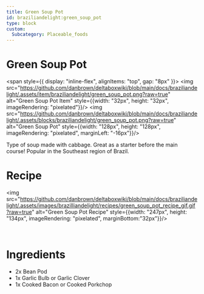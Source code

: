 ```yaml
---
title: Green Soup Pot
id: braziliandelight:green_soup_pot
type: block
custom:
  Subcategory: Placeable_foods
---
```


# Green Soup Pot

<span style={{ display: "inline-flex", alignItems: "top", gap: "8px" }}>
  <img src="https://github.com/danbrown/deltaboxwiki/blob/main/docs/braziliandelight/.assets/item/braziliandelight/green_soup_pot.png?raw=true"
         alt="Green Soup Pot Item" style={{width: "32px", height: "32px", imageRendering: "pixelated"}}/>
  <img src="https://github.com/danbrown/deltaboxwiki/blob/main/docs/braziliandelight/.assets/blocks/braziliandelight/green_soup_pot.png?raw=true"
         alt="Green Soup Pot" style={{width: "128px", height: "128px", imageRendering: "pixelated", marginLeft: "-16px"}}/>
</span>

Type of soup made with cabbage. Great as a starter before the main course!
Popular in the Southeast region of Brazil.

# Recipe

<img src="https://github.com/danbrown/deltaboxwiki/blob/main/docs/braziliandelight/.assets/images/brazilliandelight/recipes/green_soup_pot_recipe_gif.gif?raw=true" alt="Green Soup Pot Recipe" style={{width: "247px", height: "134px", imageRendering: "pixelated", marginBottom:"32px"}}/>

<br/>

# Ingredients

- 2x Bean Pod
- 1x Garlic Bulb or Garlic Clover
- 1x Cooked Bacon or Cooked Porkchop